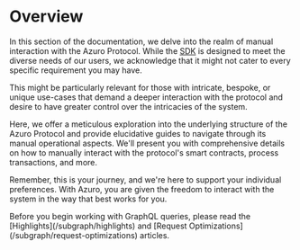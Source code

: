 
# Overview

In this section of the documentation, we delve into the realm of manual interaction with the Azuro Protocol.
While the [SDK](/guides/sdk/overview) is designed to meet the diverse needs of our users,
we acknowledge that it might not cater to every specific requirement you may have.

This might be particularly relevant for those with intricate, bespoke, or unique use-cases
that demand a deeper interaction with the protocol and desire to have greater control over the intricacies of the system.

Here, we offer a meticulous exploration into the underlying structure of the Azuro Protocol
and provide elucidative guides to navigate through its manual operational aspects.
We'll present you with comprehensive details on how to manually interact with the protocol's
smart contracts, process transactions, and more.

Remember, this is your journey, and we're here to support your individual preferences.
With Azuro, you are given the freedom to interact with the system in the way that best works for you.

<Callout type="advice">
  Before you begin working with GraphQL queries, please read the [Highlights](/subgraph/highlights) and [Request Optimizations](/subgraph/request-optimizations) articles.
</Callout>
